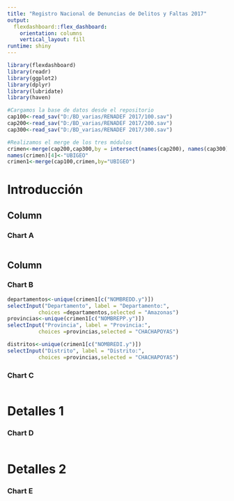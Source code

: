 ```yaml
---
title: "Registro Nacional de Denuncias de Delitos y Faltas 2017"
output: 
  flexdashboard::flex_dashboard:
    orientation: columns
    vertical_layout: fill
runtime: shiny
---
```

  
```r
library(flexdashboard)
library(readr)
library(ggplot2)
library(dplyr)
library(lubridate)
library(haven)
```


```r
#Cargamos la base de datos desde el repositorio
cap100<-read_sav("D:/BD_varias/RENADEF 2017/100.sav")
cap200<-read_sav("D:/BD_varias/RENADEF 2017/200.sav")
cap300<-read_sav("D:/BD_varias/RENADEF 2017/300.sav")

#Realizamos el merge de los tres módulos
crimen<-merge(cap200,cap300,by = intersect(names(cap200), names(cap300)))
names(crimen)[4]<-"UBIGEO"
crimen1<-merge(cap100,crimen,by="UBIGEO")

```

Introducción
===================================================================

  
Column {.sidebar data-width=400}
-----------------------------------------------------------------------
  
### Chart A
  
```r

```

Column {data-width=350}
-----------------------------------------------------------------------
  
### Chart B
  
```r
departamentos<-unique(crimen1[c("NOMBREDD.y")])
selectInput("Departamento", label = "Departamento:",
          choices =departamentos,selected = "Amazonas")
provincias<-unique(crimen1[c("NOMBREPP.y")])
selectInput("Provincia", label = "Provincia:",
          choices =provincias,selected = "CHACHAPOYAS")

distritos<-unique(crimen1[c("NOMBREDI.y")])
selectInput("Distrito", label = "Distrito:",
          choices =provincias,selected = "CHACHAPOYAS")

```

### Chart C

```r

```

Detalles 1 {data-navmenu="Info"}
===================================================================
  
### Chart D
  
```r

```


Detalles 2 {data-navmenu="Info"}
===================================================================
  
### Chart E
  
```r

```
